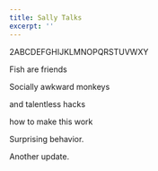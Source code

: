 ```yaml
---
title: Sally Talks
excerpt: ''
---
```


2ABCDEFGHIJKLMNOPQRSTUVWXY

Fish are friends

Socially awkward monkeys

and talentless hacks

how to make this work

Surprising behavior.

Another update.
